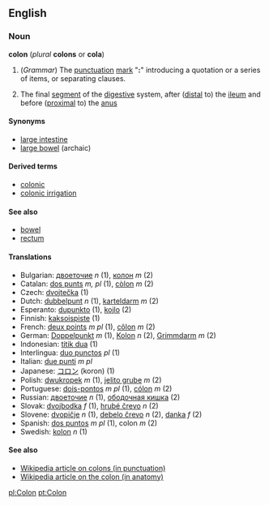 ==English=={{Punctuation marks}}
===Noun===
'''colon''' (''plural'' '''colons''' or '''cola''')

<!-- I'm sure the order here is wrong. Somebody rearrange this after proper checks please -->
#(''Grammar'') The [[punctuation]] [[mark]] "''':'''" introducing a quotation or a series of items, or separating clauses.
# {{anatomy}} The final [[segment]] of the [[digestive]] system, after ([[distal]] to) the [[ileum]] and before ([[proximal]] to) the [[anus]]

====Synonyms====
* [[large intestine]]
* [[large bowel]] (archaic)

====Derived terms====
*[[colonic]]
*[[colonic irrigation]]

====See also====
* [[bowel]]
* [[rectum]]

====Translations====
*Bulgarian: [[двоеточие]] ''n'' (1), [[колон]] ''m'' (2)
*Catalan: [[dos punts]] ''m, pl'' (1), [[còlon]] ''m'' (2)
*Czech: [[dvojtečka]] (1)
*Dutch: [[dubbelpunt]] ''n'' (1), [[karteldarm]] ''m'' (2)
*Esperanto: [[dupunkto]] (1), [[kojlo]] (2)
*Finnish: [[kaksoispiste]] (1)
*French: [[deux points]] ''m pl'' (1), [[côlon]] ''m'' (2)
*German: [[Doppelpunkt]] ''m'' (1), [[Kolon]] ''n'' (2), [[Grimmdarm]] ''m'' (2)
*Indonesian: [[titik dua]] (1)
*Interlingua: [[duo punctos]] ''pl'' (1)
*Italian: [[due punti]] ''m pl''
*Japanese: [[コロン]] (koron) (1)
*Polish: [[dwukropek]] ''m'' (1), [[jelito grube]] ''m'' (2) 
*Portuguese: [[dois-pontos]] ''m pl'' (1), [[cólon]] ''m'' (2)
*Russian: [[двоеточие]] ''n'' (1), [[ободочная кишка]] (2)
*Slovak: [[dvojbodka]] ''f'' (1), [[hrubé črevo]] ''n'' (2)
*Slovene: [[dvopičje]] ''n'' (1), [[debelo črevo]] ''n'' (2), [[danka]] ''f'' (2)
*Spanish: [[dos puntos]] ''m pl'' (1), colon ''m'' (2)
*Swedish: [[kolon]] ''n'' (1)

====See also====
*[[w:colon_(punctuation)|Wikipedia article on colons (in punctuation)]]
*[[w:colon_(anatomy)|Wikipedia article on the colon (in anatomy)]]

[[pl:Colon]]
[[pt:Colon]]